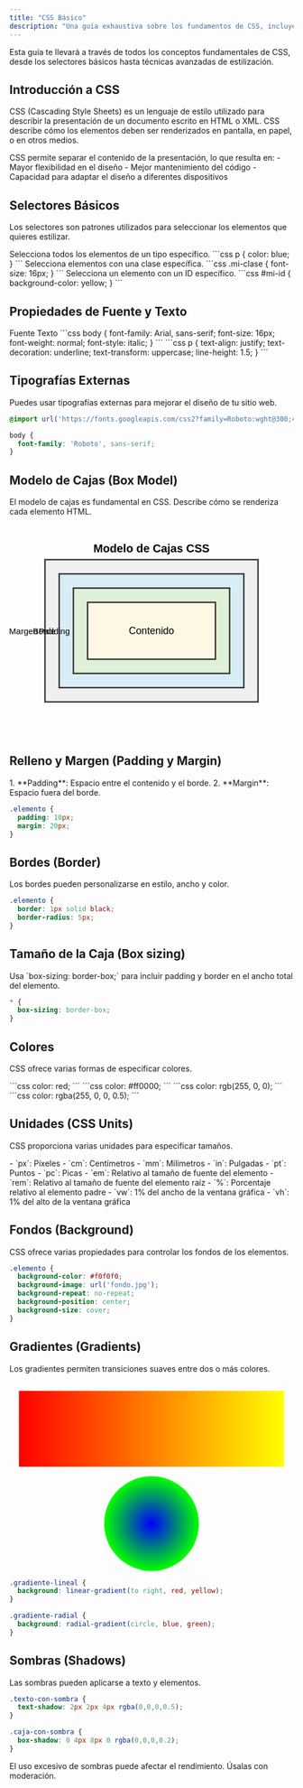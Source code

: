 ```yaml
---
title: "CSS Básico"
description: "Una guía exhaustiva sobre los fundamentos de CSS, incluyendo selectores, propiedades, modelo de cajas, colores, unidades, fondos, gradientes y más."
---
```



<Aside type="note">
    Esta guía te llevará a través de todos los conceptos fundamentales de CSS, desde los selectores básicos hasta técnicas avanzadas de estilización.
</Aside>

## Introducción a CSS

CSS (Cascading Style Sheets) es un lenguaje de estilo utilizado para describir la presentación de un documento escrito en HTML o XML. CSS describe cómo los elementos deben ser renderizados en pantalla, en papel, o en otros medios.

<Card title="¿Por qué es importante CSS?" icon="question">
  CSS permite separar el contenido de la presentación, lo que resulta en:
  - Mayor flexibilidad en el diseño
  - Mejor mantenimiento del código
  - Capacidad para adaptar el diseño a diferentes dispositivos
</Card>

## Selectores Básicos

Los selectores son patrones utilizados para seleccionar los elementos que quieres estilizar.

<CardGrid>
  <Card title="Selector de Elemento" icon="document">
    Selecciona todos los elementos de un tipo específico.
    ```css
    p {
      color: blue;
    }
    ```
  </Card>
  <Card title="Selector de Clase" icon="puzzle">
    Selecciona elementos con una clase específica.
    ```css
    .mi-clase {
      font-size: 16px;
    }
    ```
  </Card>
  <Card title="Selector de ID" icon="target">
    Selecciona un elemento con un ID específico.
    ```css
    #mi-id {
      background-color: yellow;
    }
    ```
  </Card>
</CardGrid>

## Propiedades de Fuente y Texto

<Tabs>
  <Fragment slot="tab.1">Fuente</Fragment>
  <Fragment slot="tab.2">Texto</Fragment>

  <Fragment slot="panel.1">
    ```css
    body {
      font-family: Arial, sans-serif;
      font-size: 16px;
      font-weight: normal;
      font-style: italic;
    }
    ```
  </Fragment>
  <Fragment slot="panel.2">
    ```css
    p {
      text-align: justify;
      text-decoration: underline;
      text-transform: uppercase;
      line-height: 1.5;
    }
    ```
  </Fragment>
</Tabs>

## Tipografías Externas

Puedes usar tipografías externas para mejorar el diseño de tu sitio web.

<LinkCard
  title="Google Fonts"
  description="Explora y usa tipografías gratuitas en tu sitio web"
  href="https://fonts.google.com/"
/>

```css
@import url('https://fonts.googleapis.com/css2?family=Roboto:wght@300;400;700&display=swap');

body {
  font-family: 'Roboto', sans-serif;
}
```

## Modelo de Cajas (Box Model)

El modelo de cajas es fundamental en CSS. Describe cómo se renderiza cada elemento HTML.

<antArtifact identifier="box-model-svg" type="image/svg+xml" title="Modelo de Cajas CSS">
<svg viewBox="0 0 400 300" xmlns="http://www.w3.org/2000/svg">
  <rect x="50" y="50" width="300" height="200" fill="#f0f0f0" stroke="#333" stroke-width="2"/>
  <rect x="70" y="70" width="260" height="160" fill="#d9edf7" stroke="#333" stroke-width="2"/>
  <rect x="90" y="90" width="220" height="120" fill="#dff0d8" stroke="#333" stroke-width="2"/>
  <rect x="110" y="110" width="180" height="80" fill="#fcf8e3" stroke="#333" stroke-width="2"/>
  <text x="200" y="155" text-anchor="middle" font-family="Arial, sans-serif" font-size="14">Contenido</text>
  <text x="200" y="40" text-anchor="middle" font-family="Arial, sans-serif" font-size="16" font-weight="bold">Modelo de Cajas CSS</text>
  <text x="40" y="155" text-anchor="end" font-family="Arial, sans-serif" font-size="12">Margen</text>
  <text x="65" y="155" text-anchor="end" font-family="Arial, sans-serif" font-size="12">Borde</text>
  <text x="85" y="155" text-anchor="end" font-family="Arial, sans-serif" font-size="12">Padding</text>
</svg>

## Relleno y Margen (Padding y Margin)

<Steps>
  1. **Padding**: Espacio entre el contenido y el borde.
  2. **Margin**: Espacio fuera del borde.
</Steps>

```css
.elemento {
  padding: 10px;
  margin: 20px;
}
```

## Bordes (Border)

Los bordes pueden personalizarse en estilo, ancho y color.

```css
.elemento {
  border: 1px solid black;
  border-radius: 5px;
}
```

## Tamaño de la Caja (Box sizing)

<Aside type="tip">
  Usa `box-sizing: border-box;` para incluir padding y border en el ancho total del elemento.
</Aside>

```css
* {
  box-sizing: border-box;
}
```

## Colores

CSS ofrece varias formas de especificar colores.

<CardGrid>
  <Card title="Nombres de Color">
    ```css
    color: red;
    ```
  </Card>
  <Card title="Hexadecimal">
    ```css
    color: #ff0000;
    ```
  </Card>
  <Card title="RGB">
    ```css
    color: rgb(255, 0, 0);
    ```
  </Card>
  <Card title="RGBA">
    ```css
    color: rgba(255, 0, 0, 0.5);
    ```
  </Card>
</CardGrid>

## Unidades (CSS Units)

CSS proporciona varias unidades para especificar tamaños.

<Tabs>
  <TabItem label="Absolutas">
    - `px`: Píxeles
    - `cm`: Centímetros
    - `mm`: Milímetros
    - `in`: Pulgadas
    - `pt`: Puntos
    - `pc`: Picas
  </TabItem>
  <TabItem label="Relativas">
    - `em`: Relativo al tamaño de fuente del elemento
    - `rem`: Relativo al tamaño de fuente del elemento raíz
    - `%`: Porcentaje relativo al elemento padre
    - `vw`: 1% del ancho de la ventana gráfica
    - `vh`: 1% del alto de la ventana gráfica
  </TabItem>
</Tabs>

## Fondos (Background)

CSS ofrece varias propiedades para controlar los fondos de los elementos.

```css
.elemento {
  background-color: #f0f0f0;
  background-image: url('fondo.jpg');
  background-repeat: no-repeat;
  background-position: center;
  background-size: cover;
}
```

## Gradientes (Gradients)

Los gradientes permiten transiciones suaves entre dos o más colores.

<svg viewBox="0 0 300 200" xmlns="http://www.w3.org/2000/svg">
  <defs>
    <linearGradient id="grad1" x1="0%" y1="0%" x2="100%" y2="0%">
      <stop offset="0%" style="stop-color:rgb(255,0,0);stop-opacity:1" />
      <stop offset="100%" style="stop-color:rgb(255,255,0);stop-opacity:1" />
    </linearGradient>
    <radialGradient id="grad2" cx="50%" cy="50%" r="50%" fx="50%" fy="50%">
      <stop offset="0%" style="stop-color:rgb(0,0,255);stop-opacity:1" />
      <stop offset="100%" style="stop-color:rgb(0,255,0);stop-opacity:1" />
    </radialGradient>
  </defs>
  <rect x="10" y="10" width="280" height="80" fill="url(#grad1)" />
  <circle cx="150" cy="150" r="50" fill="url(#grad2)" />
  <text x="150" y="220" text-anchor="middle" font-family="Arial, sans-serif" font-size="14">Ejemplos de Gradientes CSS</text>
</svg>

```css
.gradiente-lineal {
  background: linear-gradient(to right, red, yellow);
}

.gradiente-radial {
  background: radial-gradient(circle, blue, green);
}
```

## Sombras (Shadows)

Las sombras pueden aplicarse a texto y elementos.

```css
.texto-con-sombra {
  text-shadow: 2px 2px 4px rgba(0,0,0,0.5);
}

.caja-con-sombra {
  box-shadow: 0 4px 8px 0 rgba(0,0,0,0.2);
}
```

<Aside type="caution">
  El uso excesivo de sombras puede afectar el rendimiento. Úsalas con moderación.
</Aside>
</antArtifact>
